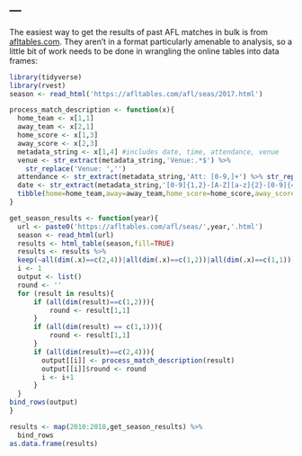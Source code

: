 ---
---

The easiest way to get the results of past AFL matches in bulk is from [afltables.com](https://afltables.com/afl/seas/2018.html). They aren't in a format particularly amenable to analysis, so a little bit of work needs to be done in wrangling the online tables into data frames:

```r
library(tidyverse)
library(rvest)
season <- read_html('https://afltables.com/afl/seas/2017.html')
```

```r
process_match_description <- function(x){
  home_team <- x[1,1]
  away_team <- x[2,1]
  home_score <- x[1,3]
  away_score <- x[2,3]
  metadata_string <- x[1,4] #includes date, time, attendance, venue
  venue <- str_extract(metadata_string,'Venue:.*$') %>%
    str_replace('Venue: ','')
  attendance <- str_extract(metadata_string,'Att: [0-9,]+') %>% str_replace('Att: ','') %>% str_replace(',','') %>% as.numeric()
  date <- str_extract(metadata_string,'[0-9]{1,2}-[A-Z][a-z]{2}-[0-9]{4}') %>% lubridate::dmy()
  tibble(home=home_team,away=away_team,home_score=home_score,away_score=away_score,venue=venue,attendance=attendance,date=date)
}
```

```r
get_season_results <- function(year){
  url <- paste0('https://afltables.com/afl/seas/',year,'.html')
  season <- read_html(url)
  results <- html_table(season,fill=TRUE)
  results <- results %>%
  keep(~all(dim(.x)==c(2,4))|all(dim(.x)==c(1,2))|all(dim(.x)==c(1,1)))
  i <- 1
  output <- list()
  round <- ''
  for (result in results){
	  if (all(dim(result)==c(1,2))){
		  round <- result[1,1]
	  }
	  if (all(dim(result) == c(1,1))){
		  round <- result[1,1]
	  }
	  if (all(dim(result)==c(2,4))){
		output[[i]] <- process_match_description(result)
	  	output[[i]]$round <- round
	  	i <- i+1
	  }
  }  
bind_rows(output)
}
```

```r
results <- map(2010:2018,get_season_results) %>%
  bind_rows
as.data.frame(results)
```
